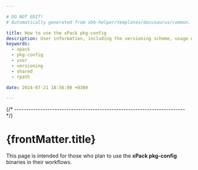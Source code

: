 ```yaml
---

# DO NOT EDIT!
# Automatically generated from xbb-helper/templates/docusaurus/common.

title: How to use the xPack pkg-config
description: User information, including the versioning scheme, usage of shared libraries, and RPATH configuration on GNU/Linux.
keywords:
  - xpack
  - pkg-config
  - user
  - versioning
  - shared
  - rpath

date: 2024-07-21 18:56:00 +0300

---
```


<head><title>{frontMatter.title}</title></head>
<head><meta property="og:title" content={frontMatter.title}/></head>



{/* ------------------------------------------------------------------------ */}

# {frontMatter.title}

This page is intended for those who plan
to use the **xPack pkg-config** binaries in their workflows.

<Versioning/>

<LibrariesAndRpath/>

<More/>

<UseInTesting/>
